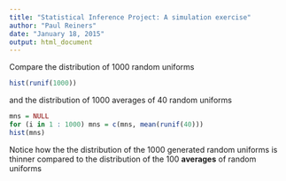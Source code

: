 ```yaml
---
title: "Statistical Inference Project: A simulation exercise"
author: "Paul Reiners"
date: "January 18, 2015"
output: html_document
---
```


Compare the distribution of 1000 random uniforms

```r
hist(runif(1000))
```

and the distribution of 1000 averages of 40 random uniforms

```r
mns = NULL
for (i in 1 : 1000) mns = c(mns, mean(runif(40)))
hist(mns)
```

Notice how the the distribution of the 1000 generated random uniforms is thinner compared to the distribution of the 100 **averages** of random uniforms
